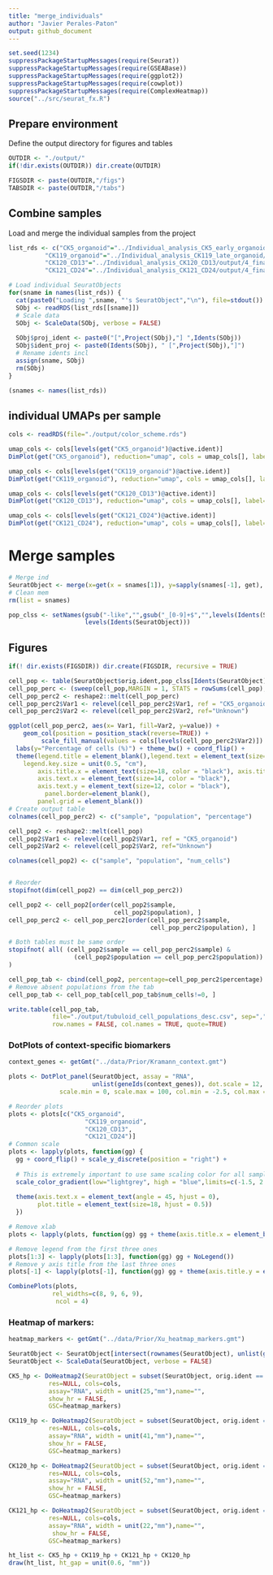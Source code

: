 ```yaml
---
title: "merge_individuals"
author: "Javier Perales-Paton"
output: github_document
---
```


```r
set.seed(1234)
suppressPackageStartupMessages(require(Seurat))
suppressPackageStartupMessages(require(GSEABase))
suppressPackageStartupMessages(require(ggplot2))
suppressPackageStartupMessages(require(cowplot))
suppressPackageStartupMessages(require(ComplexHeatmap))
source("../src/seurat_fx.R")
```

## Prepare environment
Define the output directory for figures and tables

```r
OUTDIR <- "./output/"
if(!dir.exists(OUTDIR)) dir.create(OUTDIR)

FIGSDIR <- paste(OUTDIR,"/figs")
TABSDIR <- paste(OUTDIR,"/tabs")
```

## Combine samples
Load and merge the individual samples from the project

```r
list_rds <- c("CK5_organoid"="../Individual_analysis_CK5_early_organoid/output/4_final_assignment/data/SeuratObject.rds",
	      "CK119_organoid"="../Individual_analysis_CK119_late_organoid/output/2_cell_assignment/data/SeuratObject.rds",
	      "CK120_CD13"="../Individual_analysis_CK120_CD13/output/4_final_assignment/data/SeuratObject.rds",
	      "CK121_CD24"="../Individual_analysis_CK121_CD24/output/4_final_assignment/data/SeuratObject.rds")

# Load individual SeuratObjects
for(sname in names(list_rds)) {
  cat(paste0("Loading ",sname, "'s SeuratObject","\n"), file=stdout())
  SObj <- readRDS(list_rds[[sname]])
  # Scale data
  SObj <- ScaleData(SObj, verbose = FALSE)
  
  SObj$proj_ident <- paste0("[",Project(SObj),"] ",Idents(SObj))
  SObj$ident_proj <- paste0(Idents(SObj), " [",Project(SObj),"]")
  # Rename idents incl
  assign(sname, SObj)
  rm(SObj)
}

(snames <- names(list_rds))
```

## individual UMAPs per sample
```r
cols <- readRDS(file="./output/color_scheme.rds")
```

```r
umap_cols <- cols[levels(get("CK5_organoid")@active.ident)]
DimPlot(get("CK5_organoid"), reduction="umap", cols = umap_cols[], label=TRUE)
```

```r
umap_cols <- cols[levels(get("CK119_organoid")@active.ident)]
DimPlot(get("CK119_organoid"), reduction="umap", cols = umap_cols[], label = TRUE)
```

```r
umap_cols <- cols[levels(get("CK120_CD13")@active.ident)]
DimPlot(get("CK120_CD13"), reduction="umap", cols = umap_cols[], label=TRUE)
```

```r
umap_cols <- cols[levels(get("CK121_CD24")@active.ident)]
DimPlot(get("CK121_CD24"), reduction="umap", cols = umap_cols[], label=TRUE)
```

# Merge samples
```r
# Merge ind
SeuratObject <- merge(x=get(x = snames[1]), y=sapply(snames[-1], get), add.cell.ids = snames)
# Clean mem
rm(list = snames)
```

```r
pop_clss <- setNames(gsub("-like","",gsub("_[0-9]+$","",levels(Idents(SeuratObject)))),
                     levels(Idents(SeuratObject)))
```

## Figures

```r
if(! dir.exists(FIGSDIR)) dir.create(FIGSDIR, recursive = TRUE)
```


```r
cell_pop <- table(SeuratObject$orig.ident,pop_clss[Idents(SeuratObject)])
cell_pop_perc <- (sweep(cell_pop,MARGIN = 1, STATS = rowSums(cell_pop), FUN = "/")) * 100
cell_pop_perc2 <- reshape2::melt(cell_pop_perc)
cell_pop_perc2$Var1 <- relevel(cell_pop_perc2$Var1, ref = "CK5_organoid")
cell_pop_perc2$Var2 <- relevel(cell_pop_perc2$Var2, ref="Unknown")

ggplot(cell_pop_perc2, aes(x= Var1, fill=Var2, y=value)) +
    geom_col(position = position_stack(reverse=TRUE)) + 
	     scale_fill_manual(values = cols[levels(cell_pop_perc2$Var2)]) +
  labs(y="Percentage of cells (%)") + theme_bw() + coord_flip() +
  theme(legend.title = element_blank(),legend.text = element_text(size=10),
	legend.key.size = unit(0.5, "cm"),
        axis.title.x = element_text(size=18, color = "black"), axis.title.y = element_blank(),
        axis.text.x = element_text(size=14, color = "black"),
        axis.text.y = element_text(size=12, color = "black"),
	      panel.border=element_blank(),
        panel.grid = element_blank())
# Create output table
colnames(cell_pop_perc2) <- c("sample", "population", "percentage")

cell_pop2 <- reshape2::melt(cell_pop)
cell_pop2$Var1 <- relevel(cell_pop2$Var1, ref = "CK5_organoid")
cell_pop2$Var2 <- relevel(cell_pop2$Var2, ref="Unknown")

colnames(cell_pop2) <- c("sample", "population", "num_cells")


# Reorder
stopifnot(dim(cell_pop2) == dim(cell_pop_perc2))

cell_pop2 <- cell_pop2[order(cell_pop2$sample,
                             cell_pop2$population), ]
cell_pop_perc2 <- cell_pop_perc2[order(cell_pop_perc2$sample,
                                       cell_pop_perc2$population), ]

# Both tables must be same order
stopifnot( all( (cell_pop2$sample == cell_pop_perc2$sample) & 
                  (cell_pop2$population == cell_pop_perc2$population))
)

cell_pop_tab <- cbind(cell_pop2, percentage=cell_pop_perc2$percentage)
# Remove absent populations from the tab
cell_pop_tab <- cell_pop_tab[cell_pop_tab$num_cells!=0, ]

write.table(cell_pop_tab,
            file="./output/tubuloid_cell_populations_desc.csv", sep=",",
            row.names = FALSE, col.names = TRUE, quote=TRUE)
```

### DotPlots of context-specific biomarkers
```r
context_genes <- getGmt("../data/Prior/Kramann_context.gmt")
```

```r
plots <- DotPlot_panel(SeuratObject, assay = "RNA",
                       unlist(geneIds(context_genes)), dot.scale = 12,
              scale.min = 0, scale.max = 100, col.min = -2.5, col.max = 2.5)

# Reorder plots
plots <- plots[c("CK5_organoid",
                     "CK119_organoid",
                     "CK120_CD13",
                     "CK121_CD24")]
# Common scale
plots <- lapply(plots, function(gg) {
  gg + coord_flip() + scale_y_discrete(position = "right") +
    
  # This is extremely important to use same scaling color for all samples
  scale_color_gradient(low="lightgrey", high = "blue",limits=c(-1.5, 2.5)) +
      
  theme(axis.text.x = element_text(angle = 45, hjust = 0),
        plot.title = element_text(size=18, hjust = 0.5))
  })

# Remove xlab
plots <- lapply(plots, function(gg) gg + theme(axis.title.x = element_blank()))

# Remove legend from the first three ones
plots[1:3] <- lapply(plots[1:3], function(gg) gg + NoLegend())
# Remove y axis title from the last three ones
plots[-1] <- lapply(plots[-1], function(gg) gg + theme(axis.title.y = element_blank()))

CombinePlots(plots,
            rel_widths=c(8, 9, 6, 9),
             ncol = 4)
```

### Heatmap of markers:

```r
heatmap_markers <- getGmt("../data/Prior/Xu_heatmap_markers.gmt")

SeuratObject <- SeuratObject[intersect(rownames(SeuratObject), unlist(geneIds(heatmap_markers))), ]
SeuratObject <- ScaleData(SeuratObject, verbose = FALSE)

CK5_hp <- DoHeatmap2(SeuratObject = subset(SeuratObject, orig.ident == "CK5_organoid"),
           res=NULL, cols=cols,
           assay="RNA", width = unit(25,"mm"),name="",
           show_hr = FALSE,
           GSC=heatmap_markers)

CK119_hp <- DoHeatmap2(SeuratObject = subset(SeuratObject, orig.ident == "CK119_organoid"),
           res=NULL, cols=cols,
           assay="RNA", width = unit(41,"mm"),name="",
           show_hr = FALSE,
           GSC=heatmap_markers)

CK120_hp <- DoHeatmap2(SeuratObject = subset(SeuratObject, orig.ident == "CK120_CD13"),
           res=NULL, cols=cols,
           assay="RNA", width = unit(52,"mm"),name="",
           show_hr = FALSE,
           GSC=heatmap_markers)

CK121_hp <- DoHeatmap2(SeuratObject = subset(SeuratObject, orig.ident == "CK121_CD24"),
           res=NULL, cols=cols,
           assay="RNA", width = unit(22,"mm"),name="",
            show_hr = FALSE,
           GSC=heatmap_markers)

ht_list <- CK5_hp + CK119_hp + CK121_hp + CK120_hp
draw(ht_list, ht_gap = unit(0.6, "mm"))

```
